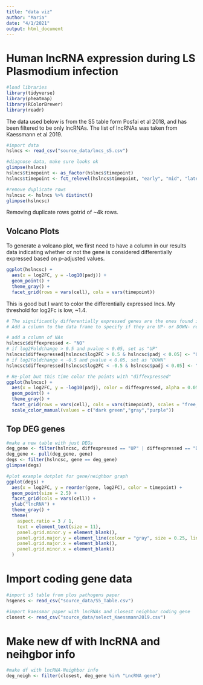 ```yaml
---
title: "data viz"
author: "Maria"
date: "4/1/2021"
output: html_document
---
```


# Human lncRNA expression during LS Plasmodium infection
```r
#load libraries
library(tidyverse)
library(pheatmap)
library(RColorBrewer)
library(readr)
```

The data used below is from the S5 table form Posfai et al 2018, and has been filtered to be only lncRNAs. The list of lncRNAs was taken from Kaessmann et al 2019.
```r
#import data
hslncs <- read_csv("source_data/lncs_s5.csv")
```
```r
#diagnose data, make sure looks ok
glimpse(hslncs)
hslncs$timepoint <- as_factor(hslncs$timepoint)
hslncs$timepoint <- fct_relevel(hslncs$timepoint, "early", "mid", "late")

#remove duplicate rows
hslncsc <- hslncs %>% distinct()
glimpse(hslncsc)
```
Removing duplicate rows gotrid of ~4k rows.

## Volcano Plots

To generate a volcano plot, we first need to have a column in our results data indicating whether or not the gene is considered differentially expressed based on p-adjusted values.

```r
ggplot(hslncsc) +
  aes(x = log2FC, y = -log10(padj)) +
  geom_point() +
  theme_gray() +
  facet_grid(rows = vars(cell), cols = vars(timepoint))
```
This is good but I want to color the differentially expressed lncs. My threshold for log2Fc is low, ~1.4.
```r
# The significantly differentially expressed genes are the ones found in the upper-left and upper-right corners.
# Add a column to the data frame to specify if they are UP- or DOWN- regulated (log2FoldChange respectively positive or negative)

# add a column of NAs
hslncsc$diffexpressed <- "NO"
# if log2Foldchange > 0.5 and pvalue < 0.05, set as "UP" 
hslncsc$diffexpressed[hslncsc$log2FC > 0.5 & hslncsc$padj < 0.05] <- "UP"
# if log2Foldchange < -0.5 and pvalue < 0.05, set as "DOWN"
hslncsc$diffexpressed[hslncsc$log2FC < -0.5 & hslncsc$padj < 0.05] <- "DOWN"

```

```r
# Re-plot but this time color the points with "diffexpressed"
ggplot(hslncsc) +
  aes(x = log2FC, y = -log10(padj), color = diffexpressed, alpha = 0.05) +
  geom_point() +
  theme_gray() +
  facet_grid(rows = vars(cell), cols = vars(timepoint), scales = "free_y") +
  scale_color_manual(values = c("dark green","gray","purple"))

```
## Top DEG genes

```r
#make a new table with just DEGs
deg_gene <- filter(hslncsc, diffexpressed == "UP" | diffexpressed == "DOWN")
deg_gene <- pull(deg_gene, gene)
degs <- filter(hslncsc, gene == deg_gene)
glimpse(degs)
```
```r

#plot example dotplot for gene/neighbor graph
ggplot(degs) +
  aes(x = log2FC, y = reorder(gene, log2FC), color = timepoint) +
  geom_point(size = 2.5) +
  facet_grid(cols = vars(cell)) +
  ylab("lncRNA") +
  theme_gray() +
  theme(
    aspect.ratio = 3 / 1, 
    text = element_text(size = 11),
    panel.grid.minor.y = element_blank(),
    panel.grid.major.y = element_line(colour = "gray", size = 0.25, linetype = "dashed"),
    panel.grid.major.x = element_blank(),
    panel.grid.minor.x = element_blank()
  )

```
# Import coding gene data
```r
#import s5 table from plos pathogens paper
hsgenes <- read_csv("source_data/S5_Table.csv")

#import kaessmar paper with lncRNAs and closest neighbor coding gene
closest <- read_csv("source_data/select_Kaessmann2019.csv")
```

# Make new df with lncRNA and neihgbor info
```r
#make df with lncRNA-Neighbor info
deg_neigh <- filter(closest, deg_gene %in% "LncRNA gene") 
```



